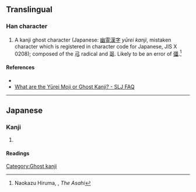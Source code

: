 {{character info}}
==Translingual==

===Han character===
{{Han char|rn=57|rad=弓|as=10|sn=13|four=|canj=NMRR|ids=⿰弓哥}}

# A kanji ghost character (Japanese: [[w:ja:幽霊漢字|幽霊漢字]] ''yūrei kanji'', mistaken character which is registered in character code for Japanese, JIS X 0208); composed of the [[弓]] radical and [[哥]]. Likely to be an error of [[彊]].<ref>Naokazu Hiruma, [http://www.asahi.com/special/kotoba/archive2015/moji/2011082400019.html {{lang|ja|大正十二年の幽霊文字}}], ''The Asahi''</ref>

====References====
* {{Han ref|kx=0360.301|hdz=21001.051|uh=5F41|ud=24385}}
* [http://www.sljfaq.org/afaq/yuureimoji.html What are the Yūrei Moji or Ghost Kanji? - SLJ FAQ]
<references />

----

==Japanese==

===Kanji===
{{ja-kanji|grade=|rs=弓10}}

# {{rfdef|ja|sort=弓10}}

====Readings====
{{ja-readings
|kanyoon=せい, か
}}

[[Category:Ghost kanji]]
